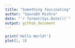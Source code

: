 ```yaml
---
title: "Something fascinating"
author: "Saurabh Mishra"
date: "`r format(Sys.Date())`"
output: github_document
---
```


```r
print('Hello World!')
plot(1, 3)
```

